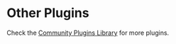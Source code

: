 
# Other Plugins

Check the [Community Plugins Library](https://medusajs.com/plugins/?filters=Other&categories=Other&categories=Source) for more plugins.

<DocCardList />